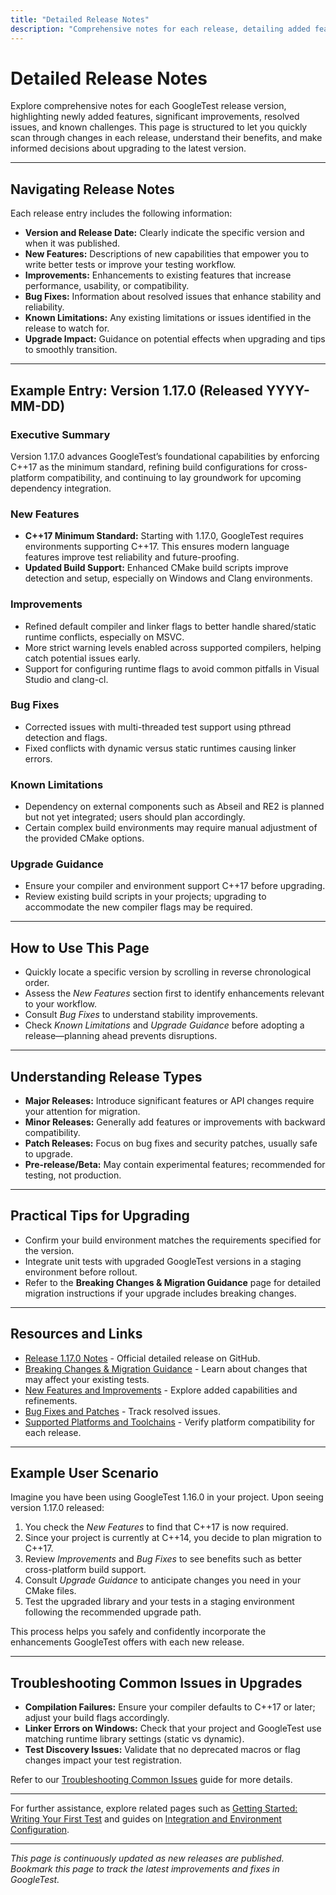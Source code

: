 ```yaml
---
title: "Detailed Release Notes"
description: "Comprehensive notes for each release, detailing added features, improvements, resolved issues, and known limitations. Structured for easy scanning and navigation, enabling users to determine what changed in each specific version and the advantages of upgrading."
---
```


# Detailed Release Notes

Explore comprehensive notes for each GoogleTest release version, highlighting newly added features, significant improvements, resolved issues, and known challenges. This page is structured to let you quickly scan through changes in each release, understand their benefits, and make informed decisions about upgrading to the latest version.

---

## Navigating Release Notes

Each release entry includes the following information:

- **Version and Release Date:** Clearly indicate the specific version and when it was published.
- **New Features:** Descriptions of new capabilities that empower you to write better tests or improve your testing workflow.
- **Improvements:** Enhancements to existing features that increase performance, usability, or compatibility.
- **Bug Fixes:** Information about resolved issues that enhance stability and reliability.
- **Known Limitations:** Any existing limitations or issues identified in the release to watch for.
- **Upgrade Impact:** Guidance on potential effects when upgrading and tips to smoothly transition.

---

## Example Entry: Version 1.17.0 (Released YYYY-MM-DD)

### Executive Summary
Version 1.17.0 advances GoogleTest’s foundational capabilities by enforcing C++17 as the minimum standard, refining build configurations for cross-platform compatibility, and continuing to lay groundwork for upcoming dependency integration.

### New Features
- **C++17 Minimum Standard:** Starting with 1.17.0, GoogleTest requires environments supporting C++17. This ensures modern language features improve test reliability and future-proofing.
- **Updated Build Support:** Enhanced CMake build scripts improve detection and setup, especially on Windows and Clang environments.

### Improvements
- Refined default compiler and linker flags to better handle shared/static runtime conflicts, especially on MSVC.
- More strict warning levels enabled across supported compilers, helping catch potential issues early.
- Support for configuring runtime flags to avoid common pitfalls in Visual Studio and clang-cl.

### Bug Fixes
- Corrected issues with multi-threaded test support using pthread detection and flags.
- Fixed conflicts with dynamic versus static runtimes causing linker errors.

### Known Limitations
- Dependency on external components such as Abseil and RE2 is planned but not yet integrated; users should plan accordingly.
- Certain complex build environments may require manual adjustment of the provided CMake options.

### Upgrade Guidance
- Ensure your compiler and environment support C++17 before upgrading.
- Review existing build scripts in your projects; upgrading to accommodate the new compiler flags may be required.

---

## How to Use This Page

- Quickly locate a specific version by scrolling in reverse chronological order.
- Assess the *New Features* section first to identify enhancements relevant to your workflow.
- Consult *Bug Fixes* to understand stability improvements.
- Check *Known Limitations* and *Upgrade Guidance* before adopting a release—planning ahead prevents disruptions.

---

## Understanding Release Types

- **Major Releases:** Introduce significant features or API changes require your attention for migration.
- **Minor Releases:** Generally add features or improvements with backward compatibility.
- **Patch Releases:** Focus on bug fixes and security patches, usually safe to upgrade.
- **Pre-release/Beta:** May contain experimental features; recommended for testing, not production.

---

## Practical Tips for Upgrading

- Confirm your build environment matches the requirements specified for the version.
- Integrate unit tests with upgraded GoogleTest versions in a staging environment before rollout.
- Refer to the **Breaking Changes & Migration Guidance** page for detailed migration instructions if your upgrade includes breaking changes.

---

## Resources and Links

- [Release 1.17.0 Notes](https://github.com/google/googletest/releases/tag/v1.17.0) - Official detailed release on GitHub.
- [Breaking Changes & Migration Guidance](/changelog/upgrade-and-migration/breaking-changes) - Learn about changes that may affect your existing tests.
- [New Features and Improvements](/changelog/enhancements-bugfixes/new-features-improvements) - Explore added capabilities and refinements.
- [Bug Fixes and Patches](/changelog/enhancements-bugfixes/bug-fixes) - Track resolved issues.
- [Supported Platforms and Toolchains](/overview/feature-highlight/supported-platforms) - Verify platform compatibility for each release.

---

## Example User Scenario

Imagine you have been using GoogleTest 1.16.0 in your project. Upon seeing version 1.17.0 released:

1. You check the *New Features* to find that C++17 is now required.
2. Since your project is currently at C++14, you decide to plan migration to C++17.
3. Review *Improvements* and *Bug Fixes* to see benefits such as better cross-platform build support.
4. Consult *Upgrade Guidance* to anticipate changes you need in your CMake files.
5. Test the upgraded library and your tests in a staging environment following the recommended upgrade path.

This process helps you safely and confidently incorporate the enhancements GoogleTest offers with each new release.

---

## Troubleshooting Common Issues in Upgrades

- **Compilation Failures:** Ensure your compiler defaults to C++17 or later; adjust your build flags accordingly.
- **Linker Errors on Windows:** Check that your project and GoogleTest use matching runtime library settings (static vs dynamic).
- **Test Discovery Issues:** Validate that no deprecated macros or flag changes impact your test registration.

Refer to our [Troubleshooting Common Issues](/getting-started/troubleshooting/common-issues) guide for more details.

---

For further assistance, explore related pages such as [Getting Started: Writing Your First Test](/getting-started/first-test/writing-basic-test) and guides on [Integration and Environment Configuration](/guides/integration-and-environment/platforms-support).

---

*This page is continuously updated as new releases are published. Bookmark this page to track the latest improvements and fixes in GoogleTest.*